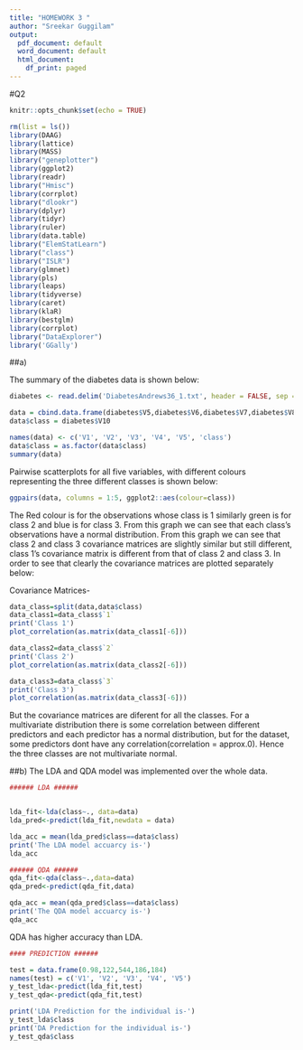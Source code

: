 ```yaml
---
title: "HOMEWORK 3 "
author: "Sreekar Guggilam"
output:
  pdf_document: default
  word_document: default
  html_document:
    df_print: paged
---
```

#Q2

```r
knitr::opts_chunk$set(echo = TRUE)
```


```r
rm(list = ls())
library(DAAG)                 
library(lattice)
library(MASS)
library("geneplotter")
library(ggplot2)
library(readr)
library("Hmisc")
library(corrplot)
library("dlookr")
library(dplyr)
library(tidyr)
library(ruler)
library(data.table)
library("ElemStatLearn")
library("class")
library("ISLR")
library(glmnet)
library(pls)
library(leaps)
library(tidyverse)
library(caret)
library(klaR)  
library(bestglm)
library(corrplot)
library("DataExplorer")
library('GGally')

```


##a)

The summary of the diabetes data is shown below:
```r
diabetes <- read.delim('DiabetesAndrews36_1.txt', header = FALSE, sep = "")

data = cbind.data.frame(diabetes$V5,diabetes$V6,diabetes$V7,diabetes$V8,diabetes$V9)
data$class = diabetes$V10

names(data) <- c('V1', 'V2', 'V3', 'V4', 'V5', 'class')
data$class = as.factor(data$class)
summary(data)
```



Pairwise scatterplots for all five variables, with different colours representing the three different classes is shown below:

```r
ggpairs(data, columns = 1:5, ggplot2::aes(colour=class))
```



The Red colour is for the observations whose class is 1 similarly green is for class 2 and blue is for class 3. From this graph we can see that each class's observations have a normal distribution. From this graph we can see that class 2 and class 3 covariance matrices are slightly similar but still different, class 1's covariance matrix is different from that of class 2 and class 3. In order to see that clearly the covariance matrices are plotted separately below:

Covariance Matrices-


```r
data_class=split(data,data$class)
data_class1=data_class$`1`
print('Class 1')
plot_correlation(as.matrix(data_class1[-6]))


```

```r
data_class2=data_class$`2`
print('Class 2')
plot_correlation(as.matrix(data_class2[-6]))

```


```r
data_class3=data_class$`3`
print('Class 3')
plot_correlation(as.matrix(data_class3[-6]))

```
But the covariance matrices are diferent for all the classes. For a multivariate distribution there is some correlation between different predictors and each predictor has a normal distribution, but for the dataset, some predictors dont have any correlation(correlation = approx.0). Hence the three classes are not multivariate normal.


##b)
The LDA and QDA model was implemented over the whole data.

``` r

###### LDA ######


lda_fit<-lda(class~., data=data)
lda_pred<-predict(lda_fit,newdata = data)

lda_acc = mean(lda_pred$class==data$class)
print('The LDA model accuarcy is-')
lda_acc
```




```r


###### QDA ######
qda_fit<-qda(class~.,data=data)
qda_pred<-predict(qda_fit,data)

qda_acc = mean(qda_pred$class==data$class)
print('The QDA model accuarcy is-')
qda_acc

```
QDA has higher accuracy than LDA.
```r
#### PREDICTION ######

test = data.frame(0.98,122,544,186,184)
names(test) = c('V1', 'V2', 'V3', 'V4', 'V5')
y_test_lda<-predict(lda_fit,test)
y_test_qda<-predict(qda_fit,test)

print('LDA Prediction for the individual is-')
y_test_lda$class
print('DA Prediction for the individual is-')
y_test_qda$class
```







